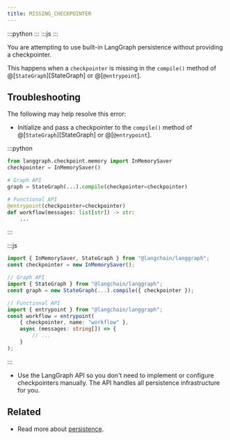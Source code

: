 ```yaml
---
title: MISSING_CHECKPOINTER
---
```



:::python
<StableCalloutPy />
:::
:::js
<StableCalloutJS />
:::

You are attempting to use built-in LangGraph persistence without providing a checkpointer.

This happens when a `checkpointer` is missing in the `compile()` method of @[`StateGraph`][StateGraph] or @[`@entrypoint`].

## Troubleshooting

The following may help resolve this error:

-   Initialize and pass a checkpointer to the `compile()` method of @[`StateGraph`][StateGraph] or @[`@entrypoint`].

:::python

```python
from langgraph.checkpoint.memory import InMemorySaver
checkpointer = InMemorySaver()

# Graph API
graph = StateGraph(...).compile(checkpointer=checkpointer)

# Functional API
@entrypoint(checkpointer=checkpointer)
def workflow(messages: list[str]) -> str:
    ...
```

:::

:::js

```typescript
import { InMemorySaver, StateGraph } from "@langchain/langgraph";
const checkpointer = new InMemorySaver();

// Graph API
import { StateGraph } from "@langchain/langgraph";
const graph = new StateGraph(...).compile({ checkpointer });

// Functional API
import { entrypoint } from "@langchain/langgraph";
const workflow = entrypoint(
    { checkpointer, name: "workflow" },
    async (messages: string[]) => {
        // ...
    }
);
```

:::

-   Use the LangGraph API so you don't need to implement or configure checkpointers manually. The API handles all persistence infrastructure for you.

## Related

- Read more about [persistence](/oss/langgraph/persistence).
